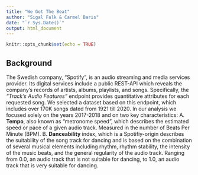```yaml
---
title: "We Got The Beat"
author: "Sigal Falk & Carmel Baris"
date: "`r Sys.Date()`"
output: html_document
---
```


```r
knitr::opts_chunk$set(echo = TRUE)
```

## Background
The Swedish company, "Spotify", is an audio streaming and media services provider. Its digital services include a public REST-API which reveals the company's records of artists, albums, playlists, and songs. Specifically, the *"Track's Audio Features"*  endpoint provides quantitative attributes for each requested song. We selected a dataset based on this endpoint, which includes over 170K songs dated from 1921 till 2020. In our analysis we focused solely on the years 2017-2018 and on two key characteristics:
A. **Tempo**, also known as "metronome speed", which describes the estimated speed or pace of a given audio track. Measured in the number of Beats Per Minute (BPM).
B. **Danceability** index, which is a Spotifiy-origin describes the suitability of the song track for dancing and is based on the combination of several musical elements including rhythm, rhythm stability, the intensity of the music beats, and the general regularity of the audio track. Ranging from 0.0, an audio track that is not suitable for dancing, to 1.0, an audio track that is very suitable for dancing.
